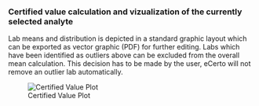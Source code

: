 ### Certified value calculation and vizualization of the currently selected analyte

Lab means and distribution is depicted in a standard graphic layout which can be exported as vector graphic (PDF) for further editing. Labs which have been identified as outliers above can be excluded from the overall mean calculation. This decision has to be made by the user, eCerto will not remove an outlier lab automatically.

![Certified Value Plot](Data_Stats03.png)